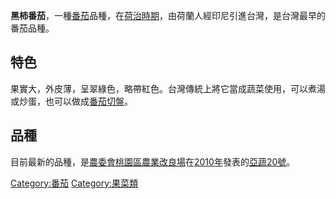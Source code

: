 {{expand|time=2010-06-03T08:37:47+00:00}}
{{Unreferenced|time=2021-05-29T16:46:48+00:00}}
'''黑柿番茄'''，一種[[番茄|番茄]]品種，在[[台灣荷蘭統治時期|荷治時期]]，由荷蘭人經印尼引進台灣，是台灣最早的番茄品種。
== 特色 ==
果實大，外皮薄，呈翠綠色，略帶紅色。台灣傳統上將它當成蔬菜使用，可以煮湯或炒蛋，也可以做成[[番茄切盤|番茄切盤]]。
== 品種 ==
目前最新的品種，是[[農委會|農委會]][[行政院農業委員會桃園區農業改良場|桃園區農業改良場]]在[[2010年|2010年]]發表的[[亞蔬20號|亞蔬20號]]。
{{植物小作品}}
[[Category:番茄|Category:番茄]]
[[Category:果菜類|Category:果菜類]]